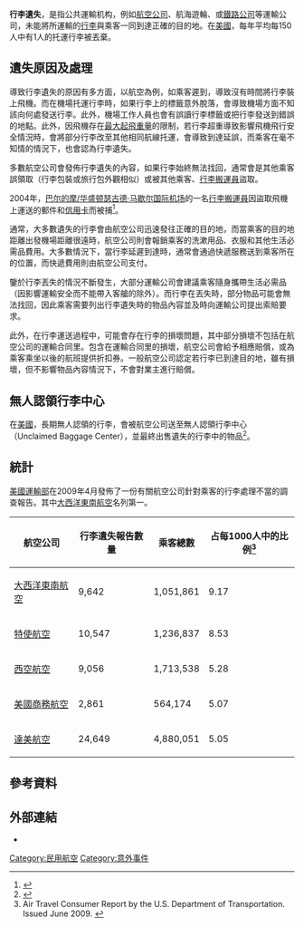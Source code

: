 '''行李遺失'''，是指公共運輸机构，例如[[航空公司|航空公司]]、航海遊輪、或[[鐵路公司|鐵路公司]]等運輸公司，未能將所運輸的[[行李|行李]]與乘客一同到達正確的目的地。在[[美國|美國]]，每年平均每150人中有1人的托運行李被丟棄。

== 遺失原因及處理 ==
導致行李遺失的原因有多方面，以航空為例，如乘客遲到，導致沒有時間將行李裝上飛機。而在機場托運行李時，如果行李上的標籤意外脫落，會導致機場方面不知該向何處發送行李。此外，機場工作人員也會有誤讀行李標籤或把行李發送到錯誤的地點。此外，因飛機存在[[最大起飛重量|最大起飛重量]]的限制，若行李超重導致影響飛機飛行安全情況時，會將部分行李改至其他相同航線托運，會導致到達延誤，而乘客在毫不知情的情況下，也會認為行李遺失。

多數航空公司會發佈行李遺失的內容，如果行李始終無法找回，通常會是其他乘客誤領取（行李包裝或旅行包外觀相似）或被其他乘客、[[行李搬運員|行李搬運員]]盜取。

2004年，[[巴尔的摩/华盛顿瑟古德·马歇尔国际机场|巴尔的摩/华盛顿瑟古德·马歇尔国际机场]]的一名[[行李搬運員|行李搬運員]]因盜取飛機上運送的郵件和[[信用卡|信用卡]]而被捕<ref>{{Cite web |url=http://www.bizjournals.com/baltimore/stories/2004/09/06/daily9.html |title=BWI baggage handler arrested for mail theft |access-date=2017-03-25 |archive-date=2017-03-26 |archive-url=https://web.archive.org/web/20170326050748/http://www.bizjournals.com/baltimore/stories/2004/09/06/daily9.html |dead-url=no }}</ref>。

通常，大多數遺失的行李會由航空公司迅速發往正確的目的地，而當乘客的目的地距離出發機場距離很遠時，航空公司則會報銷乘客的洗漱用品、衣服和其他生活必需品費用。大多數情況下，當行李延遲到達時，通常會通過快遞服務送到乘客所在的位置，而快遞費用則由航空公司支付。

鑒於行李丟失的情況不斷發生，大部分運輸公司會建議乘客隨身攜帶生活必需品（因影響運輸安全而不能帶入客艙的除外）。而行李在丟失時，部分物品可能會無法找回，因此乘客需要列出行李遺失時的物品內容並及時向運輸公司提出索賠要求。

此外，在行李運送過程中，可能會存在行李的損壞問題，其中部分損壞不包括在航空公司的運輸合同里。包含在運輸合同里的損壞，航空公司會給予相應賠償，或為乘客乘坐以後的航班提供折扣券。一般航空公司認定若行李已到達目的地，雖有損壞，但不影響物品內容情況下，不會對業主進行賠償。

== 無人認領行李中心 ==
在[[美國|美國]]，長期無人認領的行李，會被航空公司送至無人認領行李中心（Unclaimed Baggage Center），並最終出售遺失的行李中的物品<ref>{{Cite web |url=http://www.unclaimedbaggage.com/ |title=Unclaimed Baggage Center |access-date=2017-03-25 |archive-date=2021-04-21 |archive-url=https://web.archive.org/web/20210421064120/https://www.unclaimedbaggage.com/ |dead-url=no }}</ref>。

== 統計 ==
[[美國運輸部|美國運輸部]]在2009年4月發佈了一份有關航空公司針對乘客的行李處理不當的調查報告。其中[[大西洋東南航空|大西洋東南航空]]名列第一。
{| class="wikitable" border="1"
|-
! 航空公司
! 行李遺失報告數量
! 乘客總數
! 占每1000人中的比例<ref>Air Travel Consumer Report by the U.S. Department of Transportation.  Issued June 2009.  {{cite web |url=http://airconsumer.ost.dot.gov/reports/2009/June/200906ATCR.PDF |title=存档副本 |accessdate=2009-07-09 |deadurl=yes |archiveurl=https://web.archive.org/web/20090610210823/http://airconsumer.ost.dot.gov/reports/2009/June/200906ATCR.PDF |archivedate=2009-06-10 }}</ref>
|-
| [[大西洋東南航空|大西洋東南航空]]
| 9,642
| 1,051,861
| 9.17
|-
| [[特使航空|特使航空]]
| 10,547
| 1,236,837
| 8.53
|-
| [[西空航空|西空航空]]
| 9,056
| 1,713,538
| 5.28
|-
| [[美國商務航空|美國商務航空]]
| 2,861
| 564,174
| 5.07
|-
| [[達美航空|達美航空]]
| 24,649
| 4,880,051
| 5.05
|}

== 參考資料 ==
{{reflist}}

== 外部連結 ==
* {{Commons category-inline|Lost and found}}

{{商業空中旅行|state=collapsed}}
[[Category:民用航空|Category:民用航空]]
[[Category:意外事件|Category:意外事件]]